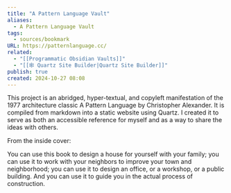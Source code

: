 ```yaml
---
title: "A Pattern Language Vault"
aliases:
  - A Pattern Language Vault
tags:
  - sources/bookmark
URL: https://patternlanguage.cc/
related:
  - "[[Programmatic Obsidian Vaults]]"
  - "[[🕸️ Quartz Site Builder|Quartz Site Builder]]"
publish: true
created: 2024-10-27 08:08
---
```




This project is an abridged, hyper-textual, and copyleft manifestation of the 1977 architecture classic A Pattern Language by Christopher Alexander. It is compiled from markdown into a static website using Quartz. I created it to serve as both an accessible reference for myself and as a way to share the ideas with others.

From the inside cover:

You can use this book to design a house for yourself with your family; you can use it to work with your neighbors to improve your town and neighborhood; you can use it to design an office, or a workshop, or a public building. And you can use it to guide you in the actual process of construction.